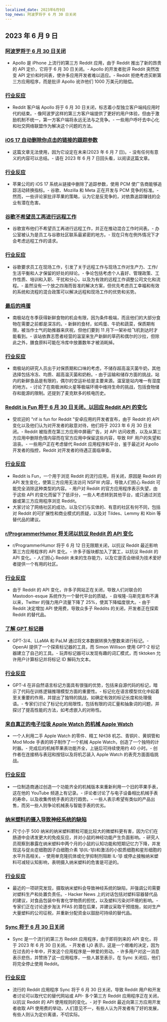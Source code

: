 ```yaml
---
localized_date: 2023年6月9日
top_news: 阿波罗将于 6 月 30 日关闭
---
```


## 2023 年 6 月 9 日

### [阿波罗将于 6 月 30 日关闭](https://old.reddit.com/r/apolloapp/comments/144f6xm/apollo_will_close_down_on_june_30th_reddits/)

- Apollo 是 iPhone 上流行的第三方 Reddit 应用，由于 Reddit 推出了新的昂贵的 API 定价，它将于 6 月 30 日关闭。- Apollo 的开发者批评 Reddit 突然改变 API 定价和时间表，使许多应用开发者难以适应。- Reddit 拒绝考虑买断第三方应用程序，而是批评 Apollo 讹诈他们 1000 万美元的赔偿。

### [行业反应](http://news.ycombinator.com/item?id=36245435)

- Reddit 客户端 Apollo 将于 6 月 30 日关闭，标志着小型独立客户端纯应用时代的结束。- 像阿波罗这样的第三方客户端提供了更好的用户体验，但由于激励机制不统一，第一方客户端将永远无法与之竞争。- 一些用户呼吁去中心化和社交网络联盟作为解决这个问题的方法。

### [iOS 17 自动删除你点击的链接的跟踪参数](https://9to5mac.com/2023/06/08/ios-17-link-tracking-protection/)

- 这篇文章无法使用，因为它设定在未来(2023 年 6 月 7 日)。- 没有任何有意义的内容可以总结。- 请在 2023 年 6 月 7 日回头看，以阅读这篇文章。

### [行业反应](http://news.ycombinator.com/item?id=36243955)

- 苹果公司的 iOS 17 系统从链接中删除了追踪参数，使用 PCM 使广告商能够追踪活动转换指标。- 谷歌、Mozilla 和 Meta 正在开发与 PCM 竞争的标准。- 然而，一些评论家批评苹果的策略，认为它是反竞争的，对依靠追踪赚钱的企业有潜在危害。

### [谷歌不希望员工再进行远程工作](https://www.theverge.com/2023/6/7/23753323/google-doesnt-want-employees-working-remotely-anymore)

- 谷歌宣布他们不希望员工再进行远程工作，并正在推动混合工作时间表。- 办公室被认为是员工与谷歌社区联系最紧密的地方。- 现在只有在例外情况下才会考虑远程工作的请求。

### [行业反应](http://news.ycombinator.com/item?id=36235779)

- 谷歌要求员工在现场工作，引发了关于远程工作与现场工作对生产力、工作/生活平衡和人才保留的好处的辩论。- 争论包括考虑个人喜好、管理政策、工作性质、培训和入职、干扰和分心，以及为有效的远程工作调整公司文化和流程。- 虽然没有一个放之四海而皆准的解决方案，但优先考虑员工幸福和有效的系统和流程的混合政策可以解决远程和现场工作的优势和劣势。

### [最后的鸡蛋](https://brr.fyi/posts/the-last-egg)

- 南极站在冬季获得新鲜食物的机会有限，因为条件极端，而且他们的大部分食物在需要之前都是深冻的。- 新鲜的食材，如鸡蛋、牛奶和蔬菜，保质期有限，被当作士气的助推器来庆祝，但他们要到 11 月下一架补给飞机到达时才能看到。- 该站依靠志愿者经营的温室来生产新鲜的草药和偶尔的沙拉，但除此之外，膳食原料可能在冷库中放置数年才被消耗掉。

### [行业反应](http://news.ycombinator.com/item?id=36241768)

- 南极站的研究人员出于对保质期和口味的考虑，不储存超高温灭菌牛奶，其他选择包括冷冻、均质、超高温灭菌和奶粉。- 由于运输和储存方面的挑战，站内的新鲜食品是有限的，偶尔的空运补给是主要来源。温室是站内唯一有湿度的地方。- 讨论了在南极洲和火星等极端环境中维持生命的挑战，包括食物储存和能源的限制。还提到了麦克默多的核电历史。

### [Reddit is Fun 将于 6 月 30 日关闭，以回应 Reddit API 的变化](https://old.reddit.com/r/redditisfun/comments/144gmfq/rif_will_shut_down_on_june_30_2023_in_response_to/)

- 受欢迎的 "rif is fun for Reddit "安卓应用的开发者宣布，由于 Reddit 的 API 变化以及他们认为对开发者的敌意对待，他们将于 2023 年 6 月 30 日关闭。- Reddit 被指责在第三方应用中屏蔽广告，对 API 访问收费，以及从第三方应用中删除色情内容而在官方应用中保留这些内容，导致 RIF 用户的失望和沮丧。- 一些用户正在考虑替代 Reddit 应用程序和平台，鉴于最近对 Apollo 开发者的指控，Reddit 对开发者的待遇正面临审查。

### [行业反应](http://news.ycombinator.com/item?id=36246398)

- Reddit is Fun，一个用于浏览 Reddit 的流行应用，将关闭，原因是 Reddit 的 API 发生变化，使第三方应用无法访问 NSFW 内容，导致人们担心 Reddit 可能完全消除这种类型的内容。- 用户对 Reddit 的官方应用程序表示失望，由于这些 API 的变化而留下了低评分，一些人考虑转到其他平台，或只通过浏览器或第三方应用程序浏览 Reddit。
- 大家讨论了网络社区的成功，以及它们与实体的、有意的社区有何不同，包括对 Reddit 的可扩展性和商业模式的质疑，以及对 Tildes、Lemmy 和 Kbin 等替代品的建议。

### [r/ProgrammerHumor 将关闭以抗议 Reddit 的 API 变化](https://reddit.com/r/ProgrammerHumor/comments/141qwy8/programmer_humor_will_be_shutting_down/)

- r/ProgrammerHumor 将于 6 月 12 日无限期关闭，以抗议 Reddit 最近影响第三方应用程序的 API 变化。- 许多子版块都加入了罢工，以抗议 Reddit 的 API 变化。- 人们担心 Reddit 未来的生存能力，以及它是否会继续为技术爱好者提供一个有用的社区。

### [行业反应](http://news.ycombinator.com/item?id=36249958)

- 由于 Reddit 的 API 变化，许多子网站正在关闭，导致人们对联合的 Mastodon-esque 系统作为一个替代平台的质疑。- 自埃隆-马斯克宣布不满以来，Twitter 的强力用户流量下降了 25%，使其下降幅度很大。- 由于 Reddit 决定增加 API 使用费，导致众多子 Reddits 的关闭，开发者正在探索 Reddit 的替代品。

### [了解 GPT 标记器](https://simonwillison.net/2023/Jun/8/gpt-tokenizers/)

- GPT-3/4、LLaMA 和 PaLM 通过将文本数据转换为整数来进行标记。- OpenAI 提供了一个探索标记器的工具，而 Simon Willison 使用 GPT-2 标记器建立了自己的工具。- 玩弄标记器可以发现有趣的词汇模式，而 tiktoken 允许用户计算标记并将标记 ID 解码为文本。

### [行业反应](http://news.ycombinator.com/item?id=36248633)

- GPT-4 在非自然语言标记方面具有很强的优势，包括来自源代码的标记，暗示了代码在训练逻辑推理模型方面的重要性。- 标记化在语言模型优化中起着至关重要的作用，并提出了独特的挑战，如确定有效的标记长度和处理俄语。- 专家们讨论了标记化的局限性，包括有限的词汇量和抽象词的问题，并探讨了提高性能的方法，如考虑嵌入的对称性。

### [来自真正的电子垃圾 Apple Watch 的机械 Apple Watch](https://www.instructables.com/Mechanical-Apple-Watch-From-Real-E-Waste-Apple-Wat/)

- 一个人利用二手 Apple Watch 的零件、精工 NH38 机芯、青铜片、黄铜管和 Mod Mode 手表的转子制作了一个机械 Apple Watch，创造了一个独特的计时器。- 完成后的机械苹果表功能齐全，上链后可持续使用约 40 小时。- 创作者在连接柄与表冠和按钮以及将机芯装入 Apple Watch 的表壳方面面临挑战。

### [行业反应](http://news.ycombinator.com/item?id=36249671)

- 一位制造商通过创造一个功能齐全的机械版本来重新利用一个旧的苹果手表，这在他的 YouTube 频道上有记录。- 评论者讨论了与电子设备相比机械手表的寿命，以及收集传统手表的流行趋势。- 一些人表示希望有类似的产品出售，而另一些人则争论机械表与智能手表的优劣。

### [纳米塑料的摄入导致神经系统的缺陷](https://www.the-scientist.com/news-opinion/nanoplastic-ingestion-causes-neurological-deficits-71152)

- 尺寸小于 500 纳米的纳米塑料颗粒可能比较大的微塑料更有害，因为它们在肠道中会诱发更大的免疫反应，并对小鼠的神经功能产生负面影响。- 研究人员观察到暴露在纳米塑料中两个月的小鼠的认知功能和短期记忆力下降，并发现这与促炎症细胞因子白细胞介素 1β(IL-1β)和激活的小胶质细胞和星形细胞的水平升高相关。- 使用单克隆抗体或化学抑制剂阻断 IL-1β 或停止接触纳米塑料可减轻认知影响，表明摄入纳米塑料的危害是可逆的。

### [行业反应](http://news.ycombinator.com/item?id=36240325)

- 最近的一项研究发现，摄取纳米塑料会导致神经系统的缺陷，并强调公司需要对塑料生产和处置负责任。- Hacker News 上的对话包括对塑料容器替代品的建议，对食品包装中有害化学物质的担忧，以及塑料污染对环境的影响。- 专家们正在讨论逐步淘汰 PFAS 的潜在后果，并建议采取干预措施，如对生产大量塑料的公司征税，并重新分配资金以鼓励可持续的替代品。

### [Sync 将于 6 月 30 日关闭](https://reddit.com/r/redditsync/comments/144jp3w/sync_will_shut_down_on_june_30_2023/)

- Sync 是一个流行的第三方 Reddit 应用程序，由于即将到来的 API 变化，将于 2023 年 6 月 30 日关闭。- 开发者 Lj0 表示，这是一个艰难的决定，因为在过去的十年中，开发这个应用程序是一种爱的劳动。- 许多用户对这一消息表示悲伤，并赞扬了这一应用程序，一些人甚至表示，在 Sync 关闭后，他们将完全停止使用 Reddit。

### [行业反应](http://news.ycombinator.com/item?id=36248234)

- 流行的 Reddit 应用程序 Sync 将于 6 月 30 日关闭，导致 Reddit 用户和开发者讨论可以取代它的替代网站或 API- 多个第三方 Reddit 应用程序正在关闭，以抗议 Reddit 的 API 使用规则的变化。- 对于 Reddit 最近向第三方应用开发者收取 API 使用费的举动，人们意见不一，有些人认为开发者有了好的发展，有些人则认为定价离谱，不切实际。
